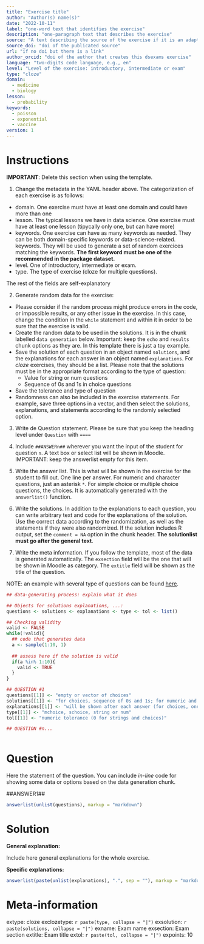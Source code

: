 ```yaml
---
title: "Exercise title"
author: "Author(s) name(s)"
date: "2022-10-11"
label: "one-word text that identifies the exercise"
description: "one-paragraph text that describes the exercise"
source: "A text describing the source of the exercise if it is an adaptation, and crediting the original author"
source_doi: "doi of the publicated source"
url: "if no doi but there is a link"
author_orcid: "doi of the author that creates this dsexams exercise"
language: "two-digits code language, e.g., en"
level: "Level of the exercise: introductory, intermediate or exam"
type: "cloze"
domain: 
  - medicine
  - biology
lesson:
  - probability
keywords: 
  - poisson
  - exponential
  - vaccine
version: 1
---
```


# Instructions

**IMPORTANT**: Delete this section when using the template.

1. Change the metadata in the YAML header above. The categorization of each exercise is as follows:
  - domain. One exercise must have at least one domain and could have more than one
  - lesson. The typical lessons we have in data science. One exercise must have at least one lesson (tipycally only one, but can have more)
  - keywords. One exercise can have as many keywords as needed. They can be both domain-specific keywords or data-science-related. keywords. They will be used to generate a set of random exercices matching the keywords. **The first keyword must be one of the recommended in the package dataset.**
  - level. One of introductory, intermediate or exam.
  - type. The type of exercise (cloze for multiple questions).
  
The rest of the fields are self-explanatory

2. Generate random data for the exercise:

  - Please consider if the random process might produce errors in the code, or impossible results, or any other issue in the exercise. In this case, change the condition in the `while` statement and within it in order to be sure that the exercise is valid.
  - Create the random data to be used in the solutions. It is in the chunk labelled `data generation` below. Important: keep the `echo` and `results` chunk options as they are. In this template there is just a toy example.
  - Save the solution of each question in an object named `solutions`, and the explanations for each answer in an object named `explanations`. For _cloze_ exercises, they should be a list. Please note that the solutions must be in the appropriate format according to the type of question:
      + Value for string or num questions
      + Sequence of 0s and 1s in choice questions
  - Save the tolerance and type of question
  - Randomness can also be included in the exercise statements. For example, save three options in a vector, and then select the solutions, explanations, and statements according to the randomly selectied option.

3. Write de Question statement. Please be sure that you keep the heading level under `Question` with `====` 

4. Include `##ANSWERn##` wherever you want the input of the student for question `n`. A text box or select list will be shown in Moodle. IMPORTANT: keep the answerlist empty for this item.

5. Write the answer list. This is what will be shown in the exercise for the student to fill out. One line per answer. For numeric and character questions, just an asterisk `*`. For simple choice or multiple choice questions, the choices. It is automatically generated with the `answerlist()` function.

6. Write the solutions. In addition to the explanations to each question, you can write arbitrary text and code for the explanations of the solution. Use the correct data according to the randomization, as well as the statements if they were also randomized. If the solution includes R output, set the `comment = NA` option in the chunk header. **The solutionlist must go after the general text**.

7. Write the meta information. If you follow the template, most of the data is generated automatically. The `exsection` field will be the one that will be shown in Moodle as category. The `extitle` field will be shown as the title of the question.

NOTE: an example with several type of questions can be found [here](https://www.r-exams.org/templates/lm3/).


  
  
```r
## data-generating process: explain what it does

## Objects for solutions explanations, ...:
questions <- solutions <- explanations <- type <- tol <- list()

## Checking validity
valid <- FALSE
while(!valid){
  ## code that generates data
  a <- sample(1:10, 1)
  
  ## assess here if the solution is valid
  if(a %in% 1:10){
    valid <- TRUE
  }
}

## QUESTION #1
questions[[1]] <- "empty or vector of choices"
solutions[[1]] <- "for choices, sequence of 0s and 1s; for numeric and string, the values. Use mchoice2string() for converting from a logical vector"
explanations[[1]] <- "will be shown after each answer (for choices, one for each possible answer)"
type[[1]] <- "mchoice, schoice, string or num"
tol[[1]] <- "numeric tolerance (0 for strings and choices)"

## QUESTION #n...
  


``` 


Question
========

Here the statement of the question. You can include _in-line_ code for showing some data or options based on the data generation chunk.

##ANSWER1##


```r
answerlist(unlist(questions), markup = "markdown")
```

Solution
========

**General explanation:**

Include here general explanations for the whole exercise.

**Specific explanations:**


```r
answerlist(paste(unlist(explanations), ".", sep = ""), markup = "markdown")
```


Meta-information
================
extype: cloze
exclozetype: `r paste(type, collapse = "|")`
exsolution: `r paste(solutions, collapse = "|")`
exname: Exam name
exsection: Exam section
extitle: Exam title
extol: `r paste(tol, collapse = "|")`
expoints: 10
